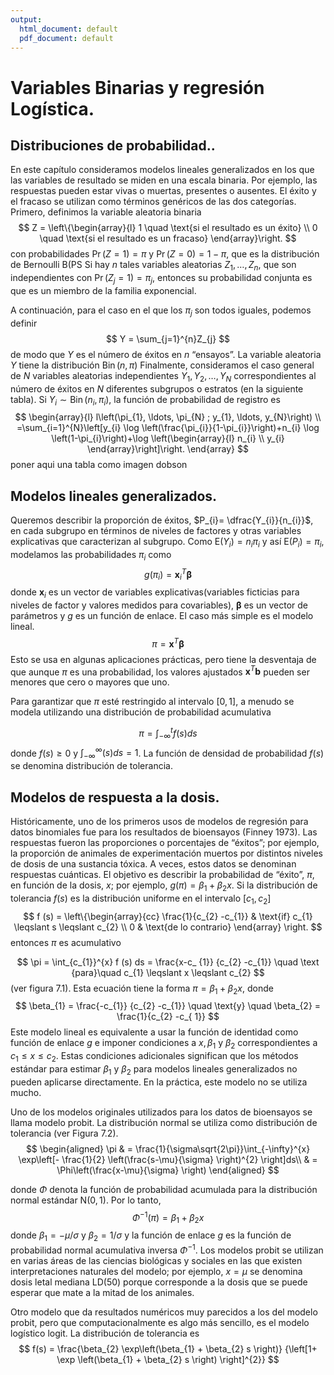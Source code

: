 ```yaml
---
output:
  html_document: default
  pdf_document: default
---
```

# Variables Binarias y regresión Logística.
## Distribuciones de probabilidad..
En este capítulo consideramos modelos lineales generalizados en los que las variables de resultado se miden en una escala binaria. Por ejemplo, las respuestas pueden estar vivas o muertas, presentes o ausentes. El éxito y el fracaso se utilizan como términos genéricos de las dos categorías. Primero, definimos la variable aleatoria binaria
$$
Z = \left\{\begin{array}{l}
1 \quad \text{si el resultado es un éxito} \\
0 \quad \text{si el resultado es un fracaso}
\end{array}\right.
$$
con probabilidades $\operatorname{Pr}(Z=1) =\pi$ y $\operatorname{Pr}(Z=0) = 1-\pi$, que es la distribución de Bernoulli $\mathrm{B}$(\pi PS Si hay $n$ tales variables aleatorias $Z_{1}, \ldots,Z_{n}$, que son independientes con $\operatorname{Pr}\left(Z_{j} =1\right) = \pi_{j}$, entonces su probabilidad conjunta es
\begin{equation}
\prod_{j=1}^{n} \pi_{j}^{z_{j}}\left(1-\pi_{j} \right)^{1-z_{j}} = \exp\left[\sum_{j=1}^{n}z_{j}\log\left(\frac{\pi_{j}} {1- \pi_{j}} \right) + \sum_{j=1}^{n} \log\left(1-\pi_{j}\right)\right]
\end{equation}
que es un miembro de la familia exponencial.  

A continuación, para el caso en el que los $\pi_{j}$ son todos iguales, podemos definir
$$
Y = \sum_{j=1}^{n}Z_{j}
$$
de modo que $Y$ es el número de éxitos en $n$ "ensayos". La variable aleatoria $Y$ tiene la distribución $\operatorname{Bin}(n, \pi)$
\begin{equation}
\operatorname{Pr}(Y = y) = \left(\begin{array}{l}
n\\
y
\end{array}\right) \pi^{y}(1- \pi)^{n-y}, \quad y = 0,1, \ldots, n
\end{equation}
Finalmente, consideramos el caso general de $N$ variables aleatorias independientes 
$Y_{1}, Y_{2}, \ldots, Y_{N}$ correspondientes al número de éxitos en $N$ diferentes subgrupos o estratos (en la siguiente tabla). Si $Y_{i}\sim \operatorname{Bin} \left(n_{i}, \pi_{i}\right)$, la función de probabilidad de registro es
$$
\begin{array}{l}
l\left(\pi_{1}, \ldots, \pi_{N} ; y_{1}, \ldots, y_{N}\right) \\
=\sum_{i=1}^{N}\left[y_{i} \log \left(\frac{\pi_{i}}{1-\pi_{i}}\right)+n_{i} \log \left(1-\pi_{i}\right)+\log \left(\begin{array}{l}
n_{i} \\
y_{i}
\end{array}\right]\right.
\end{array}
$$
poner aqui una tabla como imagen dobson

## Modelos lineales generalizados.
Queremos describir la proporción de éxitos, $P_{i}= \dfrac{Y_{i}}{n_{i}}$, en cada subgrupo en términos de niveles de factores y otras variables explicativas que caracterizan al subgrupo. Como $\mathrm{E}\left(Y_{i}\right)=n_{i} \pi_{i}$ y así $\mathrm{E} \left(P_{i}\right)=\pi_{i}$, modelamos las probabilidades $\pi_{i}$ como
$$
g\left(\pi_{i}\right)=\mathbf{x}_{i}^{T}\boldsymbol{\beta}
$$
donde $\mathbf{x}_{i}$ es un vector de variables explicativas(variables ficticias para niveles de factor y valores medidos para covariables), $\boldsymbol{\beta}$ es un vector de parámetros y $g$ es un función de enlace. El caso más simple es el modelo lineal.
$$
\pi=\mathbf{x}^{T}\boldsymbol{\beta}
$$
Esto se usa en algunas aplicaciones prácticas, pero tiene la desventaja de que aunque $\pi$ es una probabilidad, los valores ajustados $\mathbf{x}^ {T}\mathbf{b}$ pueden ser menores que cero o mayores que uno.

Para garantizar que $\pi$ esté restringido al intervalo $[0,1]$, a menudo se modela utilizando una distribución de probabilidad acumulativa  

$$
\pi=\int_{-\infty}^{t}f(s)ds
$$
donde $f(s)\geqslant 0$ y $\int_{-\infty}^{\infty}(s)ds=1$. La función de densidad de probabilidad $f(s)$ se denomina distribución de tolerancia.   

## Modelos de respuesta a la dosis.  


Históricamente, uno de los primeros usos de modelos de regresión para datos binomiales fue para los resultados de bioensayos (Finney 1973). Las respuestas fueron las proporciones o porcentajes de "éxitos"; por ejemplo, la proporción de animales de experimentación muertos por distintos niveles de dosis de una sustancia tóxica. A veces, estos datos se denominan respuestas cuánticas. El objetivo es describir la probabilidad de "éxito", $\pi$, en función de la dosis, $x$; por ejemplo, $g(\pi) = \beta_{1} + \beta_{2}x$. Si la distribución de tolerancia $f(s)$ es la distribución uniforme en el intervalo $\left[c_{1}, c_{2}\right]$
$$
f (s) = \left\{\begin{array}{cc}
\frac{1}{c_{2} -c_{1}} & \text{if} c_{1} \leqslant s \leqslant c_{2} \\
0 & \text{de lo contrario}
\end{array} \right.
$$
entonces $\pi$ es acumulativo  

$$
\pi = \int_{c_{1}}^{x} f (s) ds = \frac{x-c_ {1}} {c_{2} -c_{1}} \quad \text {para}\quad  c_{1} \leqslant x \leqslant c_{2}
$$
(ver figura $7.1$). Esta ecuación tiene la forma $\pi=\beta_{1} + \beta_{2}x$, donde
$$
\beta_{1} = \frac{-c_{1}} {c_{2} -c_{1}} \quad \text{y} \quad \beta_{2} = \frac{1}{c_{2} -c_{ 1}}
$$
Este modelo lineal es equivalente a usar la función de identidad como función de enlace $g$ e imponer condiciones a $x, \beta_{1}$ y $\beta_{2}$ correspondientes a $c_{1}\leq x \leq c_{2}$. Estas condiciones adicionales significan que los métodos estándar para estimar $\beta_{1}$ y $\beta_{2}$ para modelos lineales generalizados no pueden aplicarse directamente. En la práctica, este modelo no se utiliza mucho.  


Uno de los modelos originales utilizados para los datos de bioensayos se llama modelo probit. La distribución normal se utiliza como distribución de tolerancia (ver Figura 7.2).
$$
\begin{aligned}
\pi & = \frac{1}{\sigma\sqrt{2\pi}}\int_{-\infty}^{x} \exp\left[- \frac{1}{2} \left(\frac{s-\mu}{\sigma} \right)^{2} \right]ds\\
& = \Phi\left(\frac{x-\mu}{\sigma} \right)
\end{aligned}
$$

donde $\Phi$ denota la función de probabilidad acumulada para la distribución normal estándar $\mathrm{N}(0,1)$. Por lo tanto,
$$
\Phi^{-1}(\pi) = \beta_{1} + \beta_{2}x
$$
donde $\beta_{1} = -\mu /\sigma$ y $\beta_{2} = 1 / \sigma$ y la función de enlace $g$ es la función de probabilidad normal acumulativa inversa $\Phi^{-1}$. Los modelos probit se utilizan en varias áreas de las ciencias biológicas y sociales en las que existen interpretaciones naturales del modelo; por ejemplo, $x =\mu$ se denomina dosis letal mediana LD(50) porque corresponde a la dosis que se puede esperar que mate a la mitad de los animales.    


Otro modelo que da resultados numéricos muy parecidos a los del modelo probit, pero que computacionalmente es algo más sencillo, es el modelo logístico logit. La distribución de tolerancia es
$$
f(s) = \frac{\beta_{2} \exp\left(\beta_{1} + \beta_{2} s \right)} {\left[1+ \exp \left(\beta_{1} + \beta_{2} s \right) \right]^{2}}
$$



